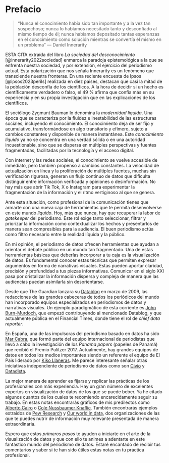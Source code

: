 # Prefacio {.unnumbered}

> "Nunca el conocimiento había sido tan importante y a la vez tan sospechoso; nunca lo habíamos necesitado tanto y desconfiado al mismo tiempo de él; nunca habíamos depositado tantas esperanzas en el conocimiento como solución mientras se convertía él mismo en un problema" — Daniel Innerarity

ESTA CITA extraída del libro *La sociedad del desconocimiento* [@innerarity2022sociedad] enmarca la paradoja epistemológica a la que se enfrenta nuestra sociedad, y por extensión, el ejercicio del periodismo actual. Esta polarización que nos señala Innerarity es un fenómeno que transciende nuestra fronteras. En una reciente encuesta de Ipsos [@ipsos2023perils] realizada en diez paises, destacan que casi la mitad de la población desconfía de los científicos. A la hora de decidir si un hecho es científicamente verdadero o falso, el 49 % afirma que confía más en su experiencia y en su propia investigación que en las explicaciones de los científicos.

El sociólogo Zygmunt Bauman lo denomina la *modernidad líquida*. Una época que se caracteriza por la fluidez e inestabilidad de las estructuras sociales, incluyendo el conocimiento. El conocimiento deja de ser fijo y acumulativo, transformándose en algo transitorio y efímero, sujeto a cambios constantes y disponible de manera instantánea. Este *conocimiento líquido* ya no se concentra en una verdad sólida o en una autoridad incuestionable, sino que se dispersa en múltiples perspectivas y fuentes fragmentadas, facilitadas por la tecnología y el acceso digital.

Con internet y las redes sociales, el conocimiento se vuelve accesible de inmediato, pero también propenso a cambios constantes. La velocidad de actualización en línea y la proliferación de múltiples fuentes, muchas sin verificación rigurosa, generan un flujo continuo de datos que dificulta distinguir entre información verificada y opiniones o desinformación.  No hay más que abrir Tik Tok, X o Instagram para experimentar la fragmentación de la información y el ritmo vertiginoso al que se genera.  

Ante esta situación, como profesional de la comunicación tienes que armarte con una nueva caja de herramientas que te permita desenvolverse en este mundo *líquido*. Hoy, más que nunca, hay que recuperar la labor de *gatekeeper* del periodismo. Este rol exige tanto seleccionar, filtrar y priorizar la información como contextualizar los hechos y presentarlos de manera sean compresibles para la audiencia. El buen periodismo actúa como filtro necesario entre la realidad líquida y la público.

En mi opinión, el periodismo de datos ofrecen herramientas que ayudan a orientar el debate público en un mundo tan fragmentado. Una de estas herramientas básicas que deberías incorporar a tu caja es la visualización de datos. Es fundamental conocer estas técnicas que permiten expresar argumentos en forma de narrativas visuales. Estas pueden aportar claridad, precisión y profundidad a tus piezas informativas. Comunicar en el siglo XXI pasa por cristalizar la información dispersa y compleja de manera que las audiencias puedan asimilarla sin desorientarse.

Desde que The Guardian lanzara su [Datablog](https://www.theguardian.com/data) en marzo de 2009, las redacciones de las grandes cabeceras de todos los periódicos del mundo han incorporado equipos especializados en periodismos de datos y narrativas visuales. Un ejemplo paradigmático de esta corriente es [John Burn-Murdoch](https://x.com/jburnmurdoch), que empezó contribuyendo al mencionado Datablog, y que actualmente pública en el Financial Times, donde tiene el rol de *chief data reporter*. 

En España, una de las impulsoras del periodismo basado en datos ha sido [Mar Cabra](https://about.me/marcabra), que formó parte del equipo internacional de periodistas que llevó a cabo la investigación de los *Panama papers* (papeles de Panamá) que recibió el Premio Pulitzer 2017. Actualmente, hay grandes equipos de datos en todos los medios importantes siendo un referente el equipo de El Pais liderado por [Kiko Llaneras](https://kiko.llaneras.es/). Me parece interesante señalar otras iniciativas independiente de periodismo de datos como son [Civio](https://civio.es/) y [Datadista](https://www.datadista.com).

La mejor manera de aprender es fijarse y replicar las prácticas de los profesionales con más experiencia. Hay un gran número de excelentes expertos en visualización de datos de los que se puede beber. Ya he citado algunos cuantos de los cuales te recomiendo encarecidamente seguir su trabajo. En estas notas encontrarás gráficos de mis predilectos como [Alberto Cairo](https://www.albertocairo.com/) o [Cole Nussbaumer Knaflic](https://www.storytellingwithdata.com/). También encontrarás ejemplos extraídos de [Pew Research](https://www.pewresearch.org/) y [Our world in data](https://ourworldindata.org/), dos organizaciones de las que te puedes nutrir de información muy relevante presentada de manera extraordinaria.

Espero que estos *primeros pasos* te ayuden a iniciarte en el arte de la visualización de datos y que con ello te animes a adentarte en este fantástico mundo del periodismo de datos. Estaré encantado de recibir tus comentarios y saber si te han sido útiles estas notas en tu práctica profesional.